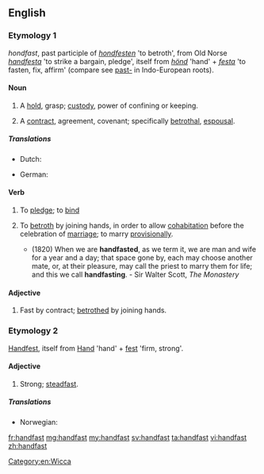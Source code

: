 ==English==

===Etymology 1===
{{etyl|enm|en}} ''hondfast'', past participle of ''[[hondfesten]]'' 'to betroth', from Old Norse ''[[handfesta]]'' 'to strike a bargain, pledge', itself from ''[[hönd]]'' 'hand' + ''[[festa]]'' 'to fasten, fix, affirm' (compare see [[past-]] in Indo-European roots).

====Noun====
{{en-noun}}

# {{label|en|obsolete}} A [[hold]], grasp; [[custody]], power of confining or keeping.
#: {{rfquotek|Shakespeare}}
# {{label|en|obsolete}} A [[contract]], agreement, covenant; specifically [[betrothal]], [[espousal]].

=====Translations=====
{{trans-top|contract}}
* Dutch: {{t+|nl|handvest|n}}
{{trans-mid}}
* German: {{t|de|Handfest|n}}
{{trans-bottom}}

====Verb====
{{en-verb}}

# {{label|en|transitive}} To [[pledge]]; to [[bind]]
# {{label|en|transitive|Wicca}} To [[betroth]] by joining hands, in order to allow [[cohabitation]] before the celebration of [[marriage]]; to marry [[provisionally]].
#* (1820) When we are '''handfasted''', as we term it, we are man and wife for a year and a day; that space gone by, each may choose another mate, or, at their pleasure, may call the priest to marry them for life; and this we call '''handfasting'''. - Sir Walter Scott, ''The Monastery''

[[Category:en:Wicca]]

====Adjective====
{{head|en|adjective}}

# {{label|en|obsolete}} Fast by contract; [[betrothed]] by joining hands.
#: {{rfquotek|Bale}}

===Etymology 2===
{{etyl|de|en}} [[Handfest]], itself from [[Hand]] 'hand' + [[fest]] 'firm, strong'.

====Adjective====
{{en-adj}}

# {{label|en|rare}} Strong; [[steadfast]].

=====Translations=====
{{trans-top|strong; steadfast}}
* Norwegian: {{t|no|håndfast}}
{{trans-mid}}
{{trans-bottom}}

[[fr:handfast]]
[[mg:handfast]]
[[my:handfast]]
[[sv:handfast]]
[[ta:handfast]]
[[vi:handfast]]
[[zh:handfast]]